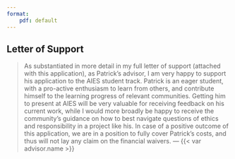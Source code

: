 ```yaml
---
format:
    pdf: default
---
```


## Letter of Support

> As substantiated in more detail in my full letter of support (attached with this application), as Patrick's advisor, I am very happy to support his application to the AIES student track. Patrick is an eager student, with a pro-active enthusiasm to learn from others, and contribute himself to the learning progress of relevant communities. Getting him to present at AIES will be very valuable for receiving feedback on his current work, while I would more broadly be happy to receive the community's guidance on how to best navigate questions of ethics and responsibility in a project like his. In case of a positive outcome of this application, we are in a position to fully cover Patrick's costs, and thus will not lay any claim on the financial waivers. 
> --- {{< var advisor.name >}}

